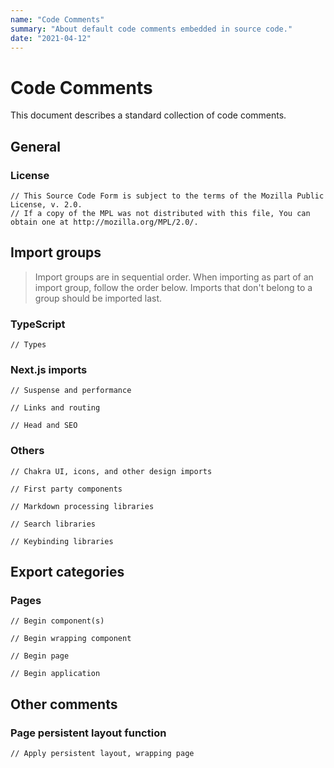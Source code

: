 ```yaml
---
name: "Code Comments"
summary: "About default code comments embedded in source code."
date: "2021-04-12"
---
```


# Code Comments

This document describes a standard collection of code comments.

## General

### License

```
// This Source Code Form is subject to the terms of the Mozilla Public License, v. 2.0.
// If a copy of the MPL was not distributed with this file, You can obtain one at http://mozilla.org/MPL/2.0/.
```

## Import groups

> Import groups are in sequential order. When importing as part of an import group, follow the order below. Imports that don't belong to a group should be imported last.

### TypeScript

```
// Types
```

### Next.js imports

```
// Suspense and performance
```

```
// Links and routing
```

```
// Head and SEO
```

### Others

```
// Chakra UI, icons, and other design imports
```

```
// First party components
```

```
// Markdown processing libraries
```

```
// Search libraries
```

```
// Keybinding libraries
```

## Export categories

### Pages

```
// Begin component(s)
```

```
// Begin wrapping component
```

```
// Begin page
```

```
// Begin application
```

## Other comments

### Page persistent layout function

```
// Apply persistent layout, wrapping page
```
